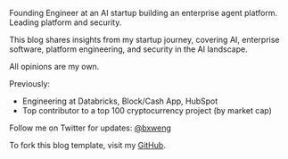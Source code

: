 
Founding Engineer at an AI startup building an enterprise agent platform. Leading platform and security.

This blog shares insights from my startup journey, covering AI, enterprise software, platform engineering, and security in the AI landscape. 

All opinions are my own.

Previously:
- Engineering at Databricks, Block/Cash App, HubSpot
- Top contributor to a top 100 cryptocurrency project (by market cap)

Follow me on Twitter for updates: <a href="https://x.com/bxweng" target="_blank" rel="noopener noreferrer">@bxweng</a>

To fork this blog template, visit my [GitHub](https://github.com/BrandonWeng/personal-blog).
